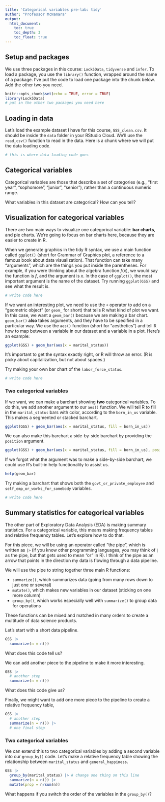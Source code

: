 ```yaml
---
title: 'Categorical variables pre-lab: tidy'
author: "Professor McNamara"
output:
  html_document:
    toc: true
    toc_depth: 3
    toc_float: true
---
```


## Setup and packages

We use three packages in this course: `Lock5Data`, `tidyverse` and `infer`. To load a package, you use the `library()` function, wrapped around the name of a package. I've put the code to load one package into the chunk below. Add the other two you need. 

```r
knitr::opts_chunk$set(echo = TRUE, error = TRUE)
library(Lock5Data)
# put in the other two packages you need here
```

## Loading in data

Let's load the example dataset I have for this course, `GSS_clean.csv`. It should be inside the `data` folder in your RStudio Cloud. We'll use the `read_csv()` function to read in the data. Here is a chunk where we will put the data loading code. 

```r
# this is where data-loading code goes
```

## Categorical variables

Categorical variables are those that describe a set of categories (e.g., "first year", "sophomore", "junior", "senior"), rather than a continuous numeric range. 

What variables in this dataset are categorical? How can you tell?

## Visualization for categorical variables

There are two main ways to visualize one categorical variable: **bar charts**, and pie charts. We're going to focus on bar charts here, because they are easier to create in R. 

When we generate graphics in the tidy R syntax, we use a main function called `ggplot()` (short for Grammar of Graphics plot, a reference to a famous book about data visualization). That function can take many "arguments", which are the things you put inside the parentheses. For example, if you were thinking about the algebra function $f(x)$, we would say the function is $f$, and the argument is $x$. In the case of `ggplot()`, the most important argument is the name of the dataset. Try running `ggplot(GSS)` and see what the result is. 

```r
# write code here
```

If we want an interesting plot, we need to use the `+` operator to add on a "geometric object" (or `geom_` for short) that tells R what kind of plot we want. In this case, we want a `geom_bar()` because we are making a bar chart. `geom_bar()` **also** takes arguments, and they have to be specified in a particular way. We use the `aes()` function (short for "aesthetics") and tell R how to map between a variable in our dataset and a variable in a plot. Here's an example:

```r
ggplot(GSS) + geom_bar(aes(x = marital_status))
```

It's important to get the syntax exactly right, or R will throw an error. (R is picky about capitalization, but not about spaces.)

Try making your own bar chart of the `labor_force_status`. 

```r
# write code here
```

### Two categorical variables
If we want, we can make a barchart showing **two** categorical variables. To do this, we add another argument to our `aes()` function. We will tell R to fill in the `marital_status` bars with color, according to the `born_in_us` variable. This makes a segmented or stacked barchart. 

```r
ggplot(GSS) + geom_bar(aes(x = marital_status, fill = born_in_us))
```

We can also make this barchart a side-by-side barchart by providing the `position` argument.

```r
ggplot(GSS) + geom_bar(aes(x = marital_status, fill = born_in_us), position = "dodge")
```

If we forgot what the argument was to make a side-by-side barchart, we could use R's built-in help functionality to assist us. 

```r
help(geom_bar)
```

Try making a barchart that shows both the `govt_or_private_employee` and `self_emp_or_works_for_somebody` variables. 

```r
# write code here
```

## Summary statistics for categorical variables

The other part of Exploratory Data Analysis (EDA) is making summary statistics. For a categorical variable, this means making frequency tables and relative frequency tables. Let's explore how to do that. 

For this piece, we will be using an operator called "the pipe", which is written as `|>` (if you know other programming languages, you may think of `|` as the pipe, but that gets used to mean "or" in R). I think of the pipe as an arrow that points in the direction my data is flowing through a data pipeline. 

We will use the pipe to string together three main R functions:

- `summarize()`, which summarizes data (going from many rows down to just one or several)
- `mutate()`, which makes new variables in our dataset (sticking on one more column)
- `group_by()`, which works especially well with `summarize()` to group data for operations

These functions can be mixed and matched in many orders to create a multitude of data science products. 

Let's start with a short data pipeline.

```r
GSS |>
  summarize(n = n())
```

What does this code tell us?

We can add another piece to the pipeline to make it more interesting.

```r
GSS |>
  # another step
  summarize(n = n())
```

What does this code give us?

Finally, we might want to add one more piece to the pipeline to create a relative frequency table,

```r
GSS |>
  # another step
  summarize(n = n()) |>
  # one final step
```

### Two categorical variables

We can extend this to two categorical variables by adding a second variable into our `group_by()` code. Let's make a relative frequency table showing the relationship between `marital_status` and `general_happiness`. 

```r
GSS |>
  group_by(marital_status) |> # change one thing on this line
  summarize(n = n()) |>
  mutate(prop = n/sum(n))
```

What happens if you switch the order of the variables in the `group_by()`?
